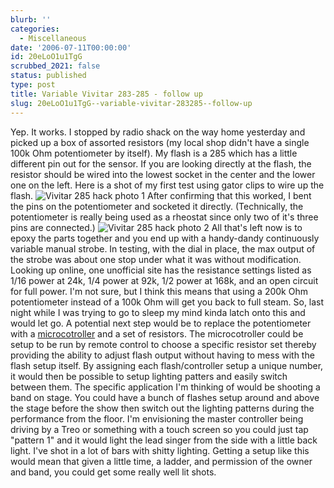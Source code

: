 ```yaml
---
blurb: ''
categories:
  - Miscellaneous
date: '2006-07-11T00:00:00'
id: 20eLoO1u1TgG
scrubbed_2021: false
status: published
type: post
title: Variable Vivitar 283-285 - follow up
slug: 20eLoO1u1TgG--variable-vivitar-283285--follow-up
---
```


Yep. It works. I stopped by radio shack on the way home yesterday
and picked up a box of assorted resistors (my local shop didn't
have a single 100k Ohm potentiometer by itself). My flash is a 285
which has a little different pin out for the sensor. If you are
looking directly at the flash, the resistor should be wired into
the lowest socket in the center and the lower one on the left. Here
is a shot of my first test using gator clips to wire up the flash.
![Vivitar 285 hack photo 1](http://www.alanwsmith.com/blog/wp-content/uploads/20060710-212242-01.jpg "Vivitar 285 hack photo 1")
After confirming that this worked, I bent the pins on the
potentiometer and socketed it directly. (Technically, the
potentiometer is really being used as a rheostat since only two of
it's three pins are connected.)
![Vivitar 285 hack photo 2](http://www.alanwsmith.com/blog/wp-content/uploads/20060710-212406-01.jpg "Vivitar 285 hack photo 2")
All that's left now is to epoxy the parts together and you end up
with a handy-dandy continuously variable manual strobe. In testing,
with the dial in place, the max output of the strobe was about one
stop under what it was without modification. Looking up online, one
unofficial site has the resistance settings listed as 1/16 power at
24k, 1/4 power at 92k, 1/2 power at 168k, and an open circuit for
full power. I'm not sure, but I think this means that using a 200k
Ohm potentiometer instead of a 100k Ohm will get you back to full
steam. So, last night while I was trying to go to sleep my mind
kinda latch onto this and would let go. A potential next step would
be to replace the potentiometer with a
[microcotroller](http://en.wikipedia.org/wiki/Microcontroller) and
a set of resistors. The microcotroller could be setup to be run by
remote control to choose a specific resistor set thereby providing
the ability to adjust flash output without having to mess with the
flash setup itself. By assigning each flash/controller setup a
unique number, it would then be possible to setup lighting patters
and easily switch between them. The specific application I'm
thinking of would be shooting a band on stage. You could have a
bunch of flashes setup around and above the stage before the show
then switch out the lighting patterns during the performance from
the floor. I'm envisioning the master controller being driving by a
Treo or something with a touch screen so you could just tap
"pattern 1" and it would light the lead singer from the side with a
little back light. I've shot in a lot of bars with shitty lighting.
Getting a setup like this would mean that given a little time, a
ladder, and permission of the owner and band, you could get some
really well lit shots.
